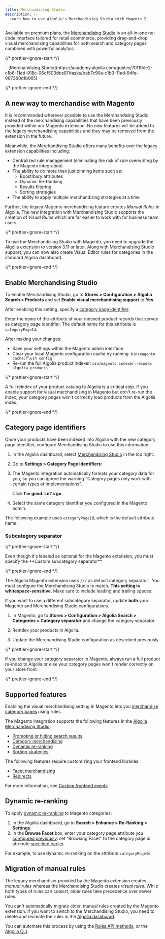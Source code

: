 ```yaml
---
title: Merchandising Studio
description: |-
  Learn how to use Algolia's Merchandising Studio with Magento 2.
---
```


Available on premium plans, the [Merchandising Studio](/guides/managing-results/rules/merchandising-and-promoting/#merchandising-studio) is an all-in-one no-code interface tailored for retail ecommerce, providing drag-and-drop visual merchandising capabilities for both search and category pages combined with powerful analytics.

{/* prettier-ignore-start */}

<Info>
  - [Merchandising Studio](https://academy.algolia.com/guides/70f10de2-c1b6-11ed-918c-06cf503dca07/tasks/bab7c90a-c1b3-11ed-94fe-067360dfb065)
</Info>

{/* prettier-ignore-end */}

## A new way to merchandise with Magento

It is recommended wherever possible to use the Merchandising Studio instead of the merchandising capabilities that have been previously provided within our Magento extension. No new features will be added to the legacy merchandising capabilities and they may be removed from the extension in the future.

Meanwhile, the Merchandising Studio offers many benefits over the legacy extension capabilities including:

- Centralized rule management (eliminating the risk of rule overwriting by the Magento integration)
- The ability to do more than just pinning items such as:
  - Boost/bury attributes
  - Dynamic Re-Ranking
  - Results filtering
  - Sorting strategies
- The ability to apply multiple merchandising strategies at a time

Further, the legacy Magento merchandising feature creates _Manual Rules_ in Algolia. The new integration with Merchandising Studio supports the creation of _Visual Rules_ which are far easier to work with for business team users.

{/* prettier-ignore-start */}

<Note>
  To use the Merchandising Studio with Magento, you need to upgrade the Algolia extension to version 3.11 or later.
  Along with Merchandising Studio support, you can now also create Visual Editor rules for categories in the standard Algolia dashboard.
</Note>

{/* prettier-ignore-end */}

## Enable Merchandising Studio

To enable Merchandising Studio, go to **Stores > Configuration > Algolia Search > Products** and set **Enable visual merchandising support** to **Yes**:

After enabling this setting, specify a [category page identifier](/guides/managing-results/rules/merchandising-and-promoting/how-to/merchandising-category-pages/#configure-a-category-page-identifier):

Enter the name of the attribute of your indexed product records that serves as category page identifier.
The default name for this attribute is `categoryPageId`.

After making your changes:

- Save your settings within the Magento admin interface.
- Clear your local Magento configuration cache by running: `bin/magento cache:flush config`
- Re-run the full Algolia product indexer: `bin/magento indexer:reindex algolia_products`

{/* prettier-ignore-start */}

<Warning>
  A full reindex of your product catalog to Algolia is a critical step. If you enable support for visual merchandising in Magento but don't re-run the index, your category pages won't correctly load products from the Algolia index.
</Warning>

{/* prettier-ignore-end */}

## Category page identifiers

Once your products have been indexed into Algolia with the new category page identifier, configure Merchandising Studio to use this information:

1. In the Algolia dashboard, select [Merchandising Studio](https://dashboard.algolia.com/merchandising/studio) in the top right.

1. Go to **Settings > Category Page Identifiers**:

1. The Magento integration automatically formats your category data
   for you, so you can ignore the warning "Category pages only
   work with certain types of implementations".

   Click **I'm good. Let's go.**

1. Select the same category identifier you configured in the Magento admin.

The following example uses `categoryPageId`, which is the default attribute name:

### Subcategory separator

{/* prettier-ignore-start */}

<Note>
  Even though it's labeled as optional for the Magento extension, you must specify the **Custom subcategory separator**
</Note>

{/* prettier-ignore-end */}

The Algolia Magento extension uses `///` as default category separator . You must configure the Merchandising Studio to match.
**This setting is whitespace-sensitive**. Make sure to include leading and trailing spaces:

If you want to use a different subcategory separator,
update **both** your Magento and Merchandising Studio configurations.

1. In Magento, go to **Stores > Configuration > Algolia Search > Categories > Category separator** and change the category separator.

1. Reindex your products in Algolia.

1. Update the Merchandising Studio configuration as described previously.

{/* prettier-ignore-start */}

<Warning>
  If you change your category separator in Magento, always run a full product re-index to Algolia or else your category pages won't render correctly on your store front.
</Warning>

{/* prettier-ignore-end */}

## Supported features

Enabling the visual merchandising setting in Magento lets you [merchandise category pages](/guides/managing-results/rules/merchandising-and-promoting/how-to/merchandising-category-pages/) using rules.

The Magento integration supports the following features in the [Algolia Merchandising Studio](https://www.algolia.com/industries-and-solutions/ecommerce/digital-merchandising/):

- [Promoting or hiding search results](/guides/managing-results/rules/merchandising-and-promoting/how-to/promote-hits/)
- [Category merchandising](/guides/managing-results/rules/merchandising-and-promoting/how-to/merchandising-category-pages/)
- [Dynamic re-ranking](/guides/algolia-ai/dynamic-re-ranking/)
- [Sorting strategies](/guides/getting-started/how-algolia-works/in-depth/features/#multiple-sorting-strategies)

The following features require customizing your frontend libraries:

- [Facet merchandising](/guides/managing-results/rules/merchandising-and-promoting/how-to/merchandising-facets/)
- [Redirects](/guides/managing-results/rules/merchandising-and-promoting/how-to/redirects/#handle-the-redirect-data-in-your-user-interface)

For more information, see [Custom frontend events](/integration/magento-2/customize/custom-front-end-events/).

## Dynamic re-ranking

To apply [dynamic re-ranking](/guides/algolia-ai/dynamic-re-ranking/) to Magento categories:

1. In the Algolia dashboard, go to **Search > Enhance > Re-Ranking > Settings**.
1. In the **Browse Facet** box, enter your category page attribute you [configured previously](#enable-merchandising-studio).
   set "Browsing Facet" to the category page id attribute [specified earlier](#enable-merchandising-studio).

For example, to use dynamic re-ranking on the attribute `categoryPageId`:

## Migration of manual rules

The legacy merchandiser provided by the Magento extension creates _manual rules_ whereas the Merchandising Studio creates _visual rules_.
While both types of rules can coexist, older rules take precedence over newer rules.

You can't automatically migrate older, manual rules created by the Magento extension.
If you want to switch to the Merchandising Studio, you need to delete and recreate the rules in the [Algolia dashboard](/guides/managing-results/rules/rules-overview/in-depth/implementing-rules/#using-the-rules-dashboard).

You can automate this process by using the [Rules API methods](/api-client/methods/rules/),
or the [Algolia CLI](/tools/cli/commands/algolia-rules/).
